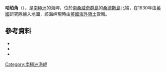 {{coord|57|45|S|26|29|W|source:GNIS|display=title}}

'''哈珀角'''（{{lang-en|Harper Point}}），是[[南極洲|南極洲]]的海岬，位於[[南桑威奇群島|南桑威奇群島]]的[[桑德斯島|桑德斯島]]北端，在1930年由[[英國|英國]]研究隊繪入地圖，該海岬現時由[[英國海外領土|英國海外領土]]管轄。

==參考資料==
*{{cite gnis | type = antarid | id = 6403| name = Harper Point | accessdate = 2012-05-24}}
*{{cite book |editor-first= Fred G. |editor-last= Alberts |title= Geographic Names of the Antarctic |url= http://archive.org/download/GeographicNamesOfTheAntarctic2ndEdition/Gna-GeographicNamesOfTheAntarctic2ndEdition1995.pdf |accessdate= 2012-04-05 |edition= second |date=June 1995 |publisher= United States Board on Geographic Names |page= 314}}
*{{usgs-gazetteer|id=6403}}

{{Antarctica-geo-stub}}
[[Category:南極洲海岬|Category:南極洲海岬]]